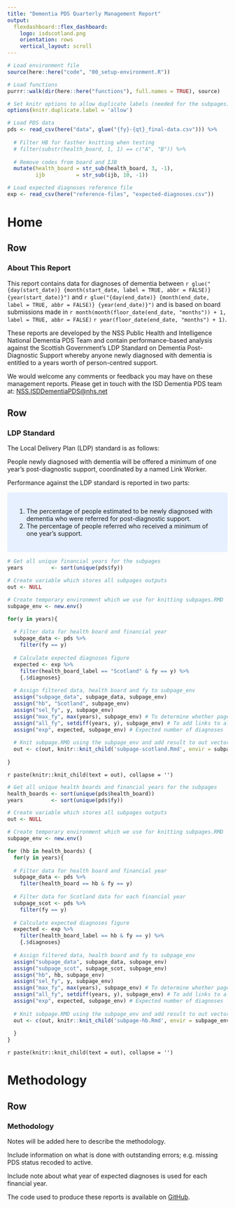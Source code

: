 ```yaml
---
title: "Dementia PDS Quarterly Management Report"
output: 
  flexdashboard::flex_dashboard:
    logo: isdscotland.png
    orientation: rows
    vertical_layout: scroll
---
```


```r

# Load environment file
source(here::here("code", "00_setup-environment.R"))

# Load functions
purrr::walk(dir(here::here("functions"), full.names = TRUE), source)

# Set knitr options to allow duplicate labels (needed for the subpages)
options(knitr.duplicate.label = 'allow')

# Load PDS data
pds <- read_csv(here("data", glue("{fy}-{qt}_final-data.csv"))) %>%
  
  # Filter HB for fasther knitting when testing
  # filter(substr(health_board, 1, 1) == c("A", "B")) %>%
  
  # Remove codes from board and IJB
  mutate(health_board = str_sub(health_board, 3, -1),
         ijb          = str_sub(ijb, 10, -1))

# Load expected diagnoses reference file
exp <- read_csv(here("reference-files", "expected-diagnoses.csv"))

```

Home
=================================================

Row
-------------------------------------------------

### About This Report

This report contains data for diagnoses of dementia between `r glue("{day(start_date)} {month(start_date, label = TRUE, abbr = FALSE)} {year(start_date)}")` and `r glue("{day(end_date)} {month(end_date, label = TRUE, abbr = FALSE)} {year(end_date)}")` and is based on board submissions made in `r month(month(floor_date(end_date, "months")) + 1, label = TRUE, abbr = FALSE)` `r year(floor_date(end_date, "months") + 1)`.

These reports are developed by the NSS Public Health and Intelligence National Dementia PDS Team and contain performance-based analysis against the Scottish Government's LDP Standard on Dementia Post-Diagnostic Support whereby anyone newly diagnosed with dementia is entitled to a years worth of person-centred support.

We would welcome any comments or feedback you may have on these management reports. Please get in touch with the ISD Dementia PDS team at: [NSS.ISDDementiaPDS@nhs.net](mailto:NSS.ISDDementiaPDS@nhs.net)


Row
-------------------------------------------------

### LDP Standard

The Local Delivery Plan (LDP) standard is as follows:

People newly diagnosed with dementia will be offered a minimum of one year’s post-diagnostic support, coordinated by a named Link Worker.

Performance against the LDP standard is reported in two parts:

<style>
div.blue { background-color:#e6f0ff; border-radius: 5px; padding: 20px;}
</style>
<div class = "blue">

1. The percentage of people estimated to be newly diagnosed with dementia who were referred for post-diagnostic support.
2. The percentage of people referred who received a minimum of one year’s support.

</div>


<!-- Scotland -->

```r

# Get all unique financial years for the subpages
years         <- sort(unique(pds$fy))

# Create variable which stores all subpages outputs
out <- NULL

# Create temporary environment which we use for knitting subpages.RMD 
subpage_env <- new.env()

for(y in years){
    
  # Filter data for health board and financial year
  subpage_data <- pds %>% 
    filter(fy == y)
  
  # Calculate expected diagnoses figure
  expected <- exp %>%
    filter(health_board_label == "Scotland" & fy == y) %>%
    {.$diagnoses}
  
  # Assign filtered data, health board and fy to subpage_env 
  assign("subpage_data", subpage_data, subpage_env)
  assign("hb", "Scotland", subpage_env)
  assign("sel_fy", y, subpage_env)
  assign("max_fy", max(years), subpage_env) # To determine whether page is hidden
  assign("all_fy", setdiff(years, y), subpage_env) # To add links to all FY pages
  assign("exp", expected, subpage_env) # Expected number of diagnoses
  
  # Knit subpage.RMD using the subpage_env and add result to out vector
  out <- c(out, knitr::knit_child('subpage-scotland.Rmd', envir = subpage_env))
    
}
```

`r paste(knitr::knit_child(text = out), collapse = '')`


<!-- HEALTH BOARDS -->

```r

# Get all unique health boards and financial years for the subpages
health_boards <- sort(unique(pds$health_board))
years         <- sort(unique(pds$fy))

# Create variable which stores all subpages outputs
out <- NULL

# Create temporary environment which we use for knitting subpages.RMD 
subpage_env <- new.env()

for (hb in health_boards) {
  for(y in years){
    
  # Filter data for health board and financial year
  subpage_data <- pds %>% 
    filter(health_board == hb & fy == y)
  
  # Filter data for Scotland data for each financial year
  subpage_scot <- pds %>%
    filter(fy == y)
  
  # Calculate expected diagnoses figure
  expected <- exp %>%
    filter(health_board_label == hb & fy == y) %>%
    {.$diagnoses}
  
  # Assign filtered data, health board and fy to subpage_env 
  assign("subpage_data", subpage_data, subpage_env)
  assign("subpage_scot", subpage_scot, subpage_env)
  assign("hb", hb, subpage_env)
  assign("sel_fy", y, subpage_env)
  assign("max_fy", max(years), subpage_env) # To determine whether page is hidden
  assign("all_fy", setdiff(years, y), subpage_env) # To add links to all FY pages
  assign("exp", expected, subpage_env) # Expected number of diagnoses
  
  # Knit subpage.RMD using the subpage_env and add result to out vector
  out <- c(out, knitr::knit_child('subpage-hb.Rmd', envir = subpage_env))
    
  }
}
```

`r paste(knitr::knit_child(text = out), collapse = '')`


Methodology
=================================================

Row
-------------------------------------------------

### Methodology

Notes will be added here to describe the methodology.

Include information on what is done with outstanding errors; e.g. missing PDS status recoded to active.

Include note about what year of expected diagnoses is used for each financial year.

The code used to produce these reports is available on [GitHub](https://github.com/alicebyers5/dementia-pds).
